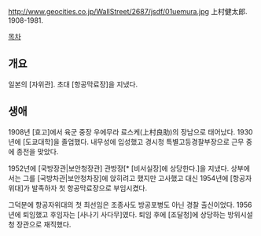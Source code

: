 http://www.geocities.co.jp/WallStreet/2687/jsdf/01uemura.jpg
上村健太郎. 1908-1981.

[[목차]]
== 개요 ==
일본의 [자위관]. 초대 [항공막료장]을 지냈다.
== 생애 ==
1908년 [효고]에서 육군 중장 우에무라 료스케(上村良助)의 장남으로 태어났다. 1930년에 [도쿄대학]을 졸업했다. 내무성에 입성했고 경시청 특별고등경찰부장으로 근무 중에 종전을 맞았다.

1952년에 [국방장관|보안청장관] 관방장[* [비서실장]에 상당한다.]을 지냈다. 상부에서는 그를 [국방차관|보안청차장]에 앉히려고 했지만 고사했고 대신 1954년에 [항공자위대]가 발족하자 첫 항공막료장으로 부임시켰다.

그덕분에 항공자위대의 첫 최선임은 조종사도 방공포병도 아닌 경찰 출신이었다. 1956년에 퇴임했고 후임자는 [사나기 사다무]였다. 퇴임 후에 [조달청]에 상당하는 방위시설청 장관으로 재직했다.
